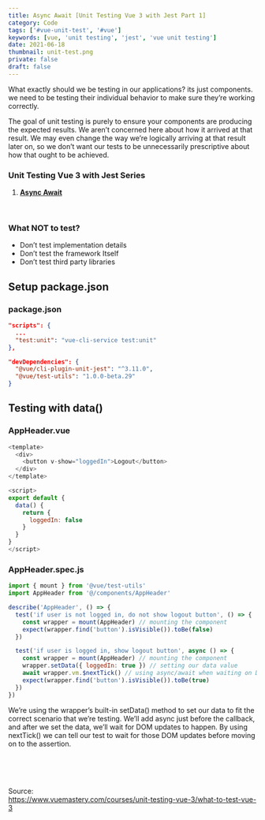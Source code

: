 ```yaml
---
title: Async Await [Unit Testing Vue 3 with Jest Part 1]
category: Code
tags: ['#vue-unit-test', '#vue']
keywords: [vue, 'unit testing', 'jest', 'vue unit testing']
date: 2021-06-18
thumbnail: unit-test.png
private: false
draft: false
---
```

What exactly should we be testing in our applications? its just components. we need to be testing their individual behavior to make sure they’re working correctly.

The goal of unit testing is purely to ensure your components are producing the expected results. We aren’t concerned here about how it arrived at that result. We may even change the way we’re logically arriving at that result later on, so we don’t want our tests to be unnecessarily prescriptive about how that ought to be achieved.

### Unit Testing Vue 3 with Jest Series
1. **[Async Await](#)**

<br />

### What NOT to test?
- Don’t test implementation details
- Don’t test the framework Itself
- Don’t test third party libraries


## Setup package.json

### package.json
```json
"scripts": {
  ...
  "test:unit": "vue-cli-service test:unit"
},

"devDependencies": {
  "@vue/cli-plugin-unit-jest": "^3.11.0",
  "@vue/test-utils": "1.0.0-beta.29"
}
```

## Testing with data()

### AppHeader.vue
```js
<template>
  <div>
    <button v-show="loggedIn">Logout</button>
  </div>
</template>

<script>
export default {
  data() {
    return {
      loggedIn: false
    }
  }
}
</script>
```

### AppHeader.spec.js
```js
import { mount } from '@vue/test-utils'
import AppHeader from '@/components/AppHeader'

describe('AppHeader', () => {
  test('if user is not logged in, do not show logout button', () => {
    const wrapper = mount(AppHeader) // mounting the component
    expect(wrapper.find('button').isVisible()).toBe(false)
  })

  test('if user is logged in, show logout button', async () => {
    const wrapper = mount(AppHeader) // mounting the component
    wrapper.setData({ loggedIn: true }) // setting our data value
    await wrapper.vm.$nextTick() // using async/await when waiting on DOM updates
    expect(wrapper.find('button').isVisible()).toBe(true)
  })
})
```

We’re using the wrapper’s built-in setData() method to set our data to fit the correct scenario that we’re testing. We’ll add async just before the callback, and after we set the data, we’ll wait for DOM updates to happen. By using nextTick() we can tell our test to wait for those DOM updates before moving on to the assertion.

<br />
<br />
<br />

Source: <br />
https://www.vuemastery.com/courses/unit-testing-vue-3/what-to-test-vue-3
